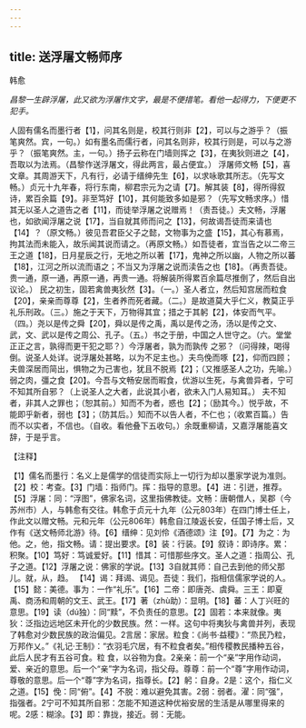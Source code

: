 ```yaml
---
---
---
```

title: 送浮屠文畅师序
---



韩愈

*昌黎一生辟浮屠，此又欲为浮屠作文字，最是不便措笔。看他一起得力，下便更不犯手。*

人固有儒名而墨行者【1】，问其名则是，校其行则非【2】，可以与之游乎？（振笔爽然。宾，一句。）如有墨名而儒行者，问其名则非，校其行则是，可以与之游乎？（振笔爽然。主，一句。）扬子云称在门墙则挥之【3】，在夷狄则进之【4】，吾取以为法焉。（昌黎作送浮屠文，得此两言，最占便宜。）
浮屠师文畅【5】，喜文章。其周游天下，凡有行，必请于缙绅先生【6】，以求咏歌其所志。（先写文畅。）贞元十九年春，将行东南，柳君宗元为之请【7】。解其装【8】，得所得叙诗，累百余篇【9】。非至笃好【10】，其何能致多如是邪？（先写文畅求序。）惜其无以圣人之道告之者【11】，而徒举浮屠之说赠焉！（责吾徒。）夫文畅，浮屠也，如欲闻浮屠之说【17】，当自就其师而问之【13】，何故谒吾徒而来请也【14】？（原文畅。）彼见吾君臣父子之懿，文物事为之盛【15】，其心有慕焉，拘其法而未能入，故乐闻其说而请之。（再原文畅。）如吾徒者，宜当告之以二帝三王之道【18】，日月星辰之行，无地之所以著【17】，鬼神之所以幽，人物之所以蕃【18】，江河之所以流而语之；不当又为浮屠之说而渎告之也【18】。（再责吾徒。贵一通，原一通，再原一通，再贵一通。将解装所得累百余篇尽推倒了，然后自出议论。）
民之初生，固若禽兽夷狄然【3】。（一。）圣人者立，然后知宫居而粒食【20】，亲亲而尊尊【2】，生者养而死者藏。（二。）是故道莫大乎仁义，教莫正乎礼乐刑政。（三。）施之于天下，万物得其宜；措之于其躬【2】，体安而气平。（四。）尧以是传之舜【20】，舜以是传之禹，禹以是传之汤，汤以是传之文、武，文、武以是传之周公、孔子。（五。）书之于册，中国之人世守之。（六。堂堂正正之言，孰得而更干犯之耶？）今浮屠者，孰为而孰传
之邪？（问得辣，喝得倒。说圣人处详。说浮屠处甚略，以为不足主也。）夫鸟俛而啄【2】，仰而四顾；夫兽深居而简出，惧物之为己害也，犹且不脱焉【2】；（又推感圣人之功，先喻。）弱之肉，彊之食【20】。今吾与文畅安居而暇食，优游以生死，与禽兽异者，宁可不知其所自邪？（上说圣人之大者，此说其小者，欲未入门人易知耳。）
夫不知者，非其人之罪也；（恕其前。）知而不为者，惑也【2】；（励其今。）悦乎故，不能即乎新者，弱也【3】；（防其后。）知而不以告人者，不仁也；（收累百篇。）告而不以实者，不信也。（自收。看他叠下五收句。）余既重柳请，又嘉浮屠能喜文辞，于是乎言。

【注释】

【1】儒名而墨行：名义上是儒学的信徒而实际上一切行为却以墨家学说为准则。【2】校：考查。【3】门墙：指师门。挥：指导的意思。【4】进：引迸，推荐。【5】浮屠：同：“浮图”，佛家名词，这里指佛教徒。文畅：唐朝僧人，吴郡（今苏州市）人，与韩愈有交往。韩愈于贞元十九年（公元803年）在四门博士任上，作此文以赠文畅。元和元年（公元806年）韩愈自江陵返长安，任国子博士后，又作有《送文畅师北游》待。【6】缙绅：见刘伶《酒德颂》注【9】。【7】为之：为他。之，他，指文畅。请：提出要求。【8】装：行装。【9】叙诗：即诗序。累：积聚。【10】笃好：笃诚爱好。【11】惜其：可惜那些序文。圣人之道：指周公、孔子之道。【12】浮屠之说：佛家的学说。【13】3自就其师：自己去到他的师父那儿。就，从，趋。
【14】谒：拜谒、谒见。吾徒：我们，指相信儒家学说的人。【15】懿：美德。事为：一作“礼乐”。【16】二帝：即唐尧、虞舜。三王：即夏禹、商汤和周朝的文王、武王。【17】著（zhù助）：显明。【18】蕃：人丁兴旺的意思。【19】读（dú独）：同“黩”，不负责任的意思。【2】固若：本来就像。夷狄：泛指边远地区未开化的少数民族。然：一样。这句中将夷狄与禽兽并列，表现了韩愈对少数民族的政治偏见。2言居：家居。粒食：《尚书·益稷》：“烝民乃粒，万邦作乂。”《礼记·王制》：“衣羽毛穴居，有不粒食者矣。”相传稷教民播种五谷，此后人民才有五谷可食。粒
食，以谷物为食。2亲亲：前一个“亲”字用作动词，爱、亲近的意思。后一个“亲”字为名词，指父母。尊尊：前一个“尊”字用作动词，尊敬的意思。后一个“尊”字为名词，指尊长。【2】躬：自身。2是：这个，指仁义之道。【15】俛：同“俯”。【4】不脱：难以避免其害。2弱：弱者。濯：同“强”，指强者。2宁可不知其所自邪：怎能不知道这种优裕安居的生活是从哪里得来的呢。2感：糊涂。【3】即：靠拢，接近。弱：无能。